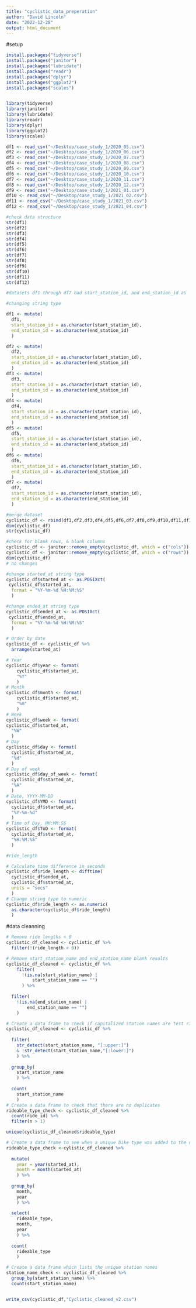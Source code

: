 ```yaml
---
title: "cyclistic_data_preperation"
author: "David Lincoln"
date: "2022-12-28"
output: html_document
---
```


#setup 
```r
install.packages("tidyverse")
install.packages("janitor")
install.packages("lubridate")
install.packages("readr")
install.packages("dplyr")
install.packages("ggplot2")
install.packages("scales")


library(tidyverse)
library(janitor)
library(lubridate)
library(readr)
library(dplyr)
library(ggplot2)
library(scales)
```

```r
df1 <- read_csv("~/Desktop/case_study_1/2020_05.csv")
df2 <- read_csv("~/Desktop/case_study_1/2020_06.csv")
df3 <- read_csv("~/Desktop/case_study_1/2020_07.csv")
df4 <- read_csv("~/Desktop/case_study_1/2020_08.csv")
df5 <- read_csv("~/Desktop/case_study_1/2020_09.csv")
df6 <- read_csv("~/Desktop/case_study_1/2020_10.csv")
df7 <- read_csv("~/Desktop/case_study_1/2020_11.csv")
df8 <- read_csv("~/Desktop/case_study_1/2020_12.csv")
df9 <- read_csv("~/Desktop/case_study_1/2021_01.csv")
df10 <- read_csv("~/Desktop/case_study_1/2021_02.csv")
df11 <- read_csv("~/Desktop/case_study_1/2021_03.csv")
df12 <- read_csv("~/Desktop/case_study_1/2021_04.csv")

#check data structure
str(df1)
str(df2)
str(df3)
str(df4)
str(df5)
str(df6)
str(df7)
str(df8)
str(df9)
str(df10)
str(df11)
str(df12)

#datasets df1 through df7 had start_station_id, and end_station_id as 'num' when it shoudld be 'chr 

#changing string type 

df1 <- mutate(
  df1, 
  start_station_id = as.character(start_station_id),
  end_station_id = as.character(end_station_id)
  )

df2 <- mutate(
  df2, 
  start_station_id = as.character(start_station_id),
  end_station_id = as.character(end_station_id)
  )
df3 <- mutate(
  df3, 
  start_station_id = as.character(start_station_id),
  end_station_id = as.character(end_station_id)
  )
df4 <- mutate(
  df4, 
  start_station_id = as.character(start_station_id),
  end_station_id = as.character(end_station_id)
  )
df5 <- mutate(
  df5, 
  start_station_id = as.character(start_station_id),
  end_station_id = as.character(end_station_id)
  )
df6 <- mutate(
  df6, 
  start_station_id = as.character(start_station_id),
  end_station_id = as.character(end_station_id)
  )
df7 <- mutate(
  df7, 
  start_station_id = as.character(start_station_id),
  end_station_id = as.character(end_station_id)
  )

#merge dataset
cyclistic_df <- rbind(df1,df2,df3,df4,df5,df6,df7,df8,df9,df10,df11,df12)
dim(cyclistic_df)
str(cyclistic_df) 

#check for blank rows, & blank columns
cyclistic_df <- janitor::remove_empty(cyclistic_df, which = c("cols"))
cyclistic_df <- janitor::remove_empty(cyclistic_df, which = c("rows"))
dim(cyclistic_df)
# no changes 

#change started_at string type
cyclistic_df$started_at <- as.POSIXct(
 cyclistic_df$started_at, 
  format = "%Y-%m-%d %H:%M:%S"
  )

#change ended_at string type 
cyclistic_df$ended_at <- as.POSIXct(
 cyclistic_df$ended_at, 
  format = "%Y-%m-%d %H:%M:%S"
  )

# Order by date 
cyclistic_df <- cyclistic_df %>%
  arrange(started_at)

# Year 
cyclistic_df$year <- format(
    cyclistic_df$started_at, 
    "%Y"
    )
# Month 
cyclistic_df$month <- format(
    cyclistic_df$started_at, 
    "%m"
    )
# Week 
cyclistic_df$week <- format(
cyclistic_df$started_at,
  "%W"
  )
# Day
cyclistic_df$day <- format(
  cyclistic_df$started_at, 
  "%d"
  )
# Day of week 
cyclistic_df$day_of_week <- format(
  cyclistic_df$started_at, 
  "%A"
  )
# Date, YYYY-MM-DD
cyclistic_df$YMD <- format(
  cyclistic_df$started_at, 
  "%Y-%m-%d"
  )
# Time of Day, HH:MM:SS
cyclistic_df$ToD <- format(
  cyclistic_df$started_at, 
  "%H:%M:%S"
  )

#ride_length

# Calculate time difference in seconds 
cyclistic_df$ride_length <- difftime(
  cyclistic_df$ended_at, 
  cyclistic_df$started_at,
  units = "secs"
  ) 
# Change string type to numeric 
cyclistic_df$ride_length <- as.numeric(
  as.character(cyclistic_df$ride_length)
  )
```
#data cleanning 
```r
# Remove ride lengths < 0
cyclistic_df_cleaned <- cyclistic_df %>%
  filter(!(ride_length < 0))

# Remove start_station_name and end_station_name blank results 
cyclistic_df_cleaned <- cyclistic_df %>%
    filter(
      !(is.na(start_station_name) |
          start_station_name == "")
      ) %>% 
  
  filter(
    !(is.na(end_station_name) |
        end_station_name == "")
    )

# Create a data frame to check if capitalized station names are test rides 
cyclistic_df_cleaned <- cyclistic_df %>%
  
  filter(
    str_detect(start_station_name, "[:upper:]")
    & !str_detect(start_station_name,"[:lower:]")
    ) %>%
  
  group_by(
    start_station_name
    ) %>%
  
  count(
    start_station_name
    )
# Create a data frame to check that there are no duplicates 
rideable_type_check <- cyclistic_df_cleaned %>%
  count(ride_id) %>%
  filter(n > 1)

unique(cyclistic_df_cleaned$rideable_type)

# Create a data frame to see when a unique bike type was added to the dataset
rideable_type_check <-cylistic_df_cleaned %>%
  
  mutate(
    year = year(started_at), 
    month = month(started_at)
    ) %>%
  
  group_by(
    month, 
    year
    ) %>%
  
  select(
    rideable_type, 
    month, 
    year
    ) %>%
  
  count(
    rideable_type
    )

# Create a data frame which lists the unique station names 
station_name_check <- cyclistic_df_cleaned %>%
  group_by(start_station_name) %>%
  count(start_station_name) 


write_csv(cyclistic_df,"Cyclistic_cleaned_v2.csv")
```

